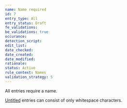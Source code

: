 ```yaml
---
name: Name required
id: 7
entry_type: All
entry_status: Draft
fe_validations:
be_validations: true
occurance:
detection_script:
edit_list:
date_checked:
date_created:
date_modified:
rationale:
status: Active
rule_context: Names
validation_strategy: 5
---
```

All entries require a name.

[Untitled](https://vocadb.net/T/6335/untitled) entries can consist of only whitespace characters.